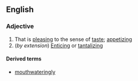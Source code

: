 ==English==

===Adjective===
{{en-adj}}

# That is [[pleasing]] to the sense of [[taste]]; [[appetizing]]
#(''by extension'') [[enticing|Enticing]] or [[tantalizing]]

====Derived terms====
*[[mouthwateringly]]